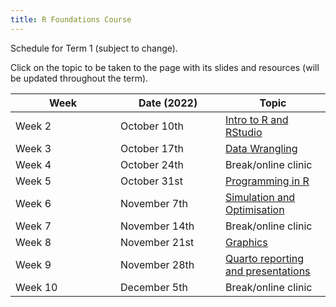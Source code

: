 ```yaml
---
title: R Foundations Course
---
```


Schedule for Term 1 (subject to change).

Click on the topic to be taken to the page with its slides and resources (will be updated throughout the term).

| Week    | Date (2022)   | Topic                                                           |
|------------------------|------------------------|------------------------|
| Week 2  | October 10th  | [Intro to R and RStudio](/content/01-foundations/01-intro.qmd)  |
| Week 3  | October 17th  | [Data Wrangling](/content/01-foundations/02-data-wrangling.qmd) |
| Week 4  | October 24th  | Break/online clinic                                             |
| Week 5  | October 31st  | [Programming in R](/content/01-foundations/03-programming.qmd)  |
| Week 6  | November 7th  | [Simulation and Optimisation](/content/01-foundations/04-sim-optim.qmd)|
| Week 7  | November 14th | Break/online clinic                                             |
| Week 8  | November 21st | [Graphics](/content/01-foundations/05-graphics.qmd)            |
| Week 9  | November 28th | [Quarto reporting and presentations](/content/01-foundations/06-quarto.qmd)                              |
| Week 10 | December 5th  | Break/online clinic                                             |
